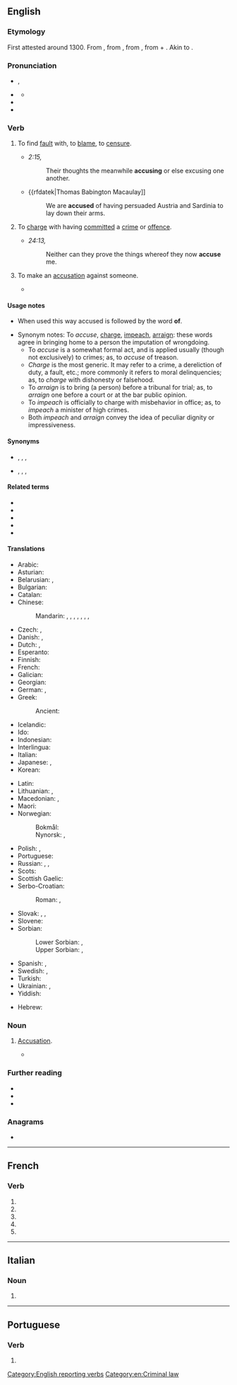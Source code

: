 {{also|accusé}}
==English==
{{Webster 1913}}

===Etymology===
First attested around 1300. From {{etyl|enm|en}} {{m|enm|acusen}}, from {{etyl|fro|en}} {{m|fro|acuser}}, from {{etyl|la|en}} {{m|la|accūsō||to call to account, accuse}}, from {{m|la|ad||to}} + {{m|la|causa||cause, lawsuit, reason}}. Akin to {{m|en|cause}}.

===Pronunciation===
* {{a|RP}} {{enPR|əkyo͞ozʹ}}, {{IPA|/əˈkjuːz/|lang=en}}
* {{a|US}} {{IPA|/əˈkjuz/|lang=en}}
** {{audio|En-us-accuse.ogg|Audio (US)|lang=en}}
* {{rhymes|uːz|lang=en}}
* {{hyphenation|ac|cuse|lang=en}}

===Verb===
{{en-verb|accus}}

# {{lb|en|transitive}} To find [[fault]] with, to [[blame]], to [[censure]].
#* {{rfdatek|Bible}} ''{{w|Epistle to the Romans}} 2:15,''
#*: Their thoughts the meanwhile '''accusing''' or else excusing one another.
#* {{rfdatek|Thomas Babington Macaulay]]
#*: We are '''accused''' of having persuaded Austria and Sardinia to lay down their arms.
# {{lb|en|transitive}} To [[charge]] with having [[commit]]ted a [[crime]] or [[offence]].
#* {{rfdatek|Bible}} ''{{w|Acts of the Apostles}} 24:13,''
#*: Neither can they prove the things whereof they now '''accuse''' me.
#: {{ux|en|For the U.S. President to be impeached, he must be '''accused''' of a high crime or misdemeanor.}}
# {{lb|en|intransitive}} To make an [[accusation]] against someone.
#* {{quote-journal|lang=en|date=2013-06-08| volume=407| issue=8839| page=55| magazine={{w|The Economist}}| title=[http://www.economist.com/news/business/21579011-president-proposes-new-round-intellectual-property-reform-obama-goes-troll-hunting Obama goes troll-hunting]| passage=According to this saga of intellectual-property misanthropy, these creatures [patent trolls] roam the business world, buying up patents and then using them to demand extravagant payouts from companies they '''accuse''' of infringing them. Often, their victims pay up rather than face the costs of a legal battle.}}

====Usage notes====
* {{sense|legal}} When used this way accused is followed by the word '''of'''.
* Synonym notes: To ''accuse'', [[charge]], [[impeach]], [[arraign]]: these words agree in bringing home to a person the imputation of wrongdoing.
** To ''accuse'' is a somewhat formal act, and is applied usually (though not exclusively) to crimes; as, to ''accuse'' of treason.
** ''Charge'' is the most generic. It may refer to a crime, a dereliction of duty, a fault, etc.; more commonly it refers to moral delinquencies; as, to ''charge'' with dishonesty or falsehood.
** To ''arraign'' is to bring (a person) before a tribunal for trial; as, to ''arraign'' one before a court or at the bar public opinion.
** To ''impeach'' is officially to charge with misbehavior in office; as, to ''impeach'' a minister of high crimes.
** Both ''impeach'' and ''arraign'' convey the idea of peculiar dignity or impressiveness.

====Synonyms====
* {{sense|legal}} {{l|en|charge}}, {{l|en|indict}}, {{l|en|impeach}}, {{l|en|arraign}}
* {{sense|make an accusation}} {{l|en|blame}}, {{l|en|censure}}, {{l|en|reproach}}, {{l|en|criminate}}

====Related terms====
* {{l|en|accusable}}
* {{l|en|accusation}}
* {{l|en|accusative}}
* {{l|en|accusatory}}
* {{l|en|accuser}}

====Translations====
{{trans-top|attribute blame to someone}}
* Arabic: {{t|ar|اِتَّهَمَ}}
* Asturian: {{t|ast|acusar}}
* Belarusian: {{t|be|абвінава́чваць|impf}}, {{t|be|абвінава́ціць|pf}}
* Bulgarian: {{t+|bg|обвиня́вам|impf}}
* Catalan: {{t+|ca|acusar}}
* Chinese:
*: Mandarin: {{t+|cmn|指責|sc=Hani}}, {{t+|cmn|指责|tr=zhǐzé|sc=Hani}}, {{t+|cmn|控告|tr=kònggào|sc=Hani}}, {{t+|cmn|譴責|sc=Hani}}, {{t+|cmn|谴责|tr=qiǎnzhé|sc=Hani}}, {{t+|cmn|指控|tr=zhǐkòng|sc=Hani}}, {{t+|cmn|控訴|sc=Hani}}, {{t+|cmn|控诉|tr=kòngsù|sc=Hani}}
* Czech: {{t|cs|obviňovat|impf}}, {{t+|cs|obvinit|pf}}
* Danish: {{t+|da|beskylde}}, {{t+|da|anklage}}
* Dutch: {{t+|nl|beschuldigen}}, {{t+|nl|aanklagen}}
* Esperanto: {{t|eo|akuzi}}
* Finnish: {{t+|fi|syyttää}}
* French: {{t+|fr|accuser}}
* Galician: {{t|gl|acusar}}
* Georgian: {{t|ka|დაბრალება}}
* German: {{t+|de|beschuldigen}}, {{t+|de|anklagen}}
* Greek:
*: Ancient: {{t|grc|κατηγορέω}}
* Icelandic: {{t+|is|kæra}}
* Ido: {{t+|io|akuzar}}
* Indonesian: {{t+|id|tuduh|alt=menuduh}}
* Interlingua: {{t|ia|accusar}}
* Italian: {{t+|it|accusare}}
* Japanese: {{t+|ja|問う|tr=とう, tou|sc=Jpan}}, {{t|ja|着せる|tr=きせる, kiseru|sc=Jpan}}
* Korean: {{t+|ko|고소하다}}
{{trans-mid}}
* Latin: {{t+|la|accūsō}}
* Lithuanian: {{t+|lt|apkaltinti}}, {{t+|lt|kaltinti}}
* Macedonian: {{t|mk|обвинува|impf}}, {{t|mk|обвини|pf}}
* Maori: {{t|mi|whakapae}}
* Norwegian:
*: Bokmål: {{t+|no|beskylde}}
*: Nynorsk: {{t|nn|skulde}}, {{t|nn|skylde}}
* Polish: {{t+|pl|oskarżać|impf}}, {{t+|pl|oskarżyć|pf}}
* Portuguese: {{t+|pt|acusar}}
* Russian: {{t+|ru|вини́ть|impf}}, {{t+|ru|обвиня́ть|impf}}, {{t+|ru|обвини́ть|pf}}
* Scots: {{t|sco|wyte}}
* Scottish Gaelic: {{t|gd|cuir às leth}}
* Serbo-Croatian:
*: Roman: {{t+|sh|optužiti|pf}}, {{t+|sh|okriviti|pf}}
* Slovak: {{t|sk|obviňovať|impf}}, {{t|sk|obviniť|pf}}, {{t|sk|obžalovať|pf}}
* Slovene: {{t|sl|obtožiti}}
* Sorbian:
*: Lower Sorbian: {{t|dsb|do winy dawaś|impf}}, {{t|dsb|do winy daś|pf}}
*: Upper Sorbian: {{t|hsb|wobwinować|impf}}, {{t|hsb|wobwinić|pf}}
* Spanish: {{t+|es|acusar}}, {{t+|es|denunciar}}
* Swedish: {{t+|sv|anklaga}}, {{t+|sv|beskylla}}
* Turkish: {{t+|tr|suçlamak}}
* Ukrainian: {{t|uk|звинува́чувати|impf}}, {{t|uk|звинува́тити|pf}}
* Yiddish: {{t|yi|באַשולדיקן}}
{{trans-bottom}}

{{checktrans-top}}
* Hebrew: {{t-check|he|להאשים|tr=le'haashym}}
{{trans-mid}}
{{trans-bottom}}

===Noun===
{{en-noun|-}}

# {{lb|en|obsolete}} [[accusation|Accusation]].
#* {{quote-book
|lang=en
|year=c. 1596–1599
|first=William
|last=Shakespeare
|authorlink=William Shakespeare
|title={{w|Henry IV, Part 2}}
|section=act 3, scene 1
|lines=158–160
|passage=And dogged York, that reaches at the moon, / Whose overweening arm I have plucked back, / By false '''accuse''' doth level at my life.
}}

===Further reading===
* {{R:Webster 1913}}
* {{R:Century 1911}}
* {{R:OneLook}}

[[Category:English reporting verbs]]
[[Category:en:Criminal law]]

===Anagrams===
* {{anagrams|en|a=accesu|cuecas}}

----

==French==

===Verb===
{{head|fr|verb form}}

# {{inflection of|accuser||1|s|pres|indc|lang=fr}}
# {{inflection of|accuser||3|s|pres|indc|lang=fr}}
# {{inflection of|accuser||1|s|pres|subj|lang=fr}}
# {{inflection of|accuser||3|s|pres|subj|lang=fr}}
# {{inflection of|accuser||2|s|impr|lang=fr}}

----

==Italian==

===Noun===
{{head|it|noun plural form|g=f}}

# {{plural of|accusa|lang=it}}

----

==Portuguese==

===Verb===
{{head|pt|verb form}}

# {{pt-verb-form-of|accusar}}